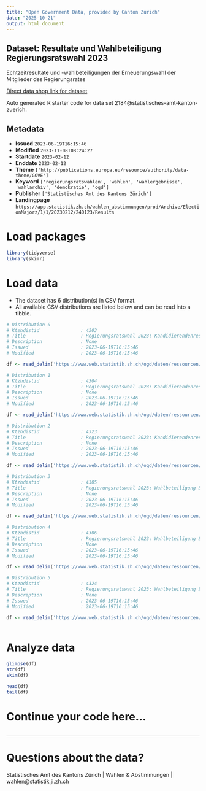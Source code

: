 ```yaml
---
title: "Open Government Data, provided by Canton Zurich"
date: "2025-10-21"
output: html_document
---
```


## Dataset: Resultate und Wahlbeteiligung Regierungsratswahl 2023

Echtzeitresultate und -wahlbeteiligungen der Erneuerungswahl der Mitglieder des Regierungsrates

[Direct data shop link for dataset](https://www.zh.ch/de/politik-staat/statistik-daten/datenkatalog.html#/datasets/2184@statistisches-amt-kanton-zuerich)

Auto generated R starter code for data set 2184@statistisches-amt-kanton-zuerich.

## Metadata

- **Issued** `2023-06-19T16:15:46`
- **Modified** `2023-11-08T08:24:27`
- **Startdate** `2023-02-12`
- **Enddate** `2023-02-12`
- **Theme** `['http://publications.europa.eu/resource/authority/data-theme/GOVE']`
- **Keyword** `['regierungsratswahlen', 'wahlen', 'wahlergebnisse', 'wahlarchiv', 'demokratie', 'ogd']`
- **Publisher** `['Statistisches Amt des Kantons Zürich']`
- **Landingpage** `https://app.statistik.zh.ch/wahlen_abstimmungen/prod/Archive/ElectionMajorz/1/1/20230212/240123/Results`


# Load packages

```r

library(tidyverse)
library(skimr)

```

# Load data

-   The dataset has 6 distribution(s) in CSV format.
-   All available CSV distributions are listed below and can be read into a tibble.

```r

# Distribution 0
# Ktzhdistid               : 4303
# Title                    : Regierungsratswahl 2023: Kandidierendenresultate Ebene Kanton
# Description              : None
# Issued                   : 2023-06-19T16:15:46
# Modified                 : 2023-06-19T16:15:46

df <- read_delim('https://www.web.statistik.zh.ch/ogd/daten/ressourcen/KTZH_00002184_00004303.csv')

# Distribution 1
# Ktzhdistid               : 4304
# Title                    : Regierungsratswahl 2023: Kandidierendenresultate Ebene Gemeinden
# Description              : None
# Issued                   : 2023-06-19T16:15:46
# Modified                 : 2023-06-19T16:15:46

df <- read_delim('https://www.web.statistik.zh.ch/ogd/daten/ressourcen/KTZH_00002184_00004304.csv')

# Distribution 2
# Ktzhdistid               : 4323
# Title                    : Regierungsratswahl 2023: Kandidierendenresultate Ebene Stadtkreis
# Description              : None
# Issued                   : 2023-06-19T16:15:46
# Modified                 : 2023-06-19T16:15:46

df <- read_delim('https://www.web.statistik.zh.ch/ogd/daten/ressourcen/KTZH_00002184_00004323.csv')

# Distribution 3
# Ktzhdistid               : 4305
# Title                    : Regierungsratswahl 2023: Wahlbeteiligung Ebene Kanton
# Description              : None
# Issued                   : 2023-06-19T16:15:46
# Modified                 : 2023-06-19T16:15:46

df <- read_delim('https://www.web.statistik.zh.ch/ogd/daten/ressourcen/KTZH_00002184_00004305.csv')

# Distribution 4
# Ktzhdistid               : 4306
# Title                    : Regierungsratswahl 2023: Wahlbeteiligung Ebene Gemeinden
# Description              : None
# Issued                   : 2023-06-19T16:15:46
# Modified                 : 2023-06-19T16:15:46

df <- read_delim('https://www.web.statistik.zh.ch/ogd/daten/ressourcen/KTZH_00002184_00004306.csv')

# Distribution 5
# Ktzhdistid               : 4324
# Title                    : Regierungsratswahl 2023: Wahlbeteiligung Ebene Stadtkreis
# Description              : None
# Issued                   : 2023-06-19T16:15:46
# Modified                 : 2023-06-19T16:15:46

df <- read_delim('https://www.web.statistik.zh.ch/ogd/daten/ressourcen/KTZH_00002184_00004324.csv')



```

# Analyze data

```r

glimpse(df)
str(df)
skim(df)

head(df)
tail(df)

```

# Continue your code here...

```r

```

------------------------------------------------------------------------

# Questions about the data?

Statistisches Amt des Kantons Zürich | Wahlen & Abstimmungen | wahlen@statistik.ji.zh.ch

